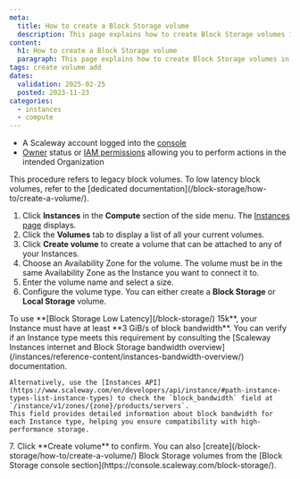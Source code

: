 ```yaml
---
meta:
  title: How to create a Block Storage volume
  description: This page explains how to create Block Storage volumes in Scaleway
content:
  h1: How to create a Block Storage volume
  paragraph: This page explains how to create Block Storage volumes in Scaleway
tags: create volume add
dates:
  validation: 2025-02-25
  posted: 2023-11-23
categories:
  - instances
  - compute
---
```


<Macro id="requirements" />

- A Scaleway account logged into the [console](https://console.scaleway.com)
- [Owner](/iam/concepts/#owner) status or [IAM permissions](/iam/concepts/#permission) allowing you to perform actions in the intended Organization

<Message type="important">
  This procedure refers to legacy block volumes. To low latency block volumes, refer to the [dedicated documentation](/block-storage/how-to/create-a-volume/).
</Message>

1. Click **Instances** in the **Compute** section of the side menu. The [Instances page](https://console.scaleway.com/instance/servers) displays.
2. Click the **Volumes** tab to display a list of all your current volumes.
3. Click **Create volume** to create a volume that can be attached to any of your Instances.
4. Choose an Availability Zone for the volume.
    <Message type="important">
      The volume must be in the same Availability Zone as the Instance you want to connect it to.
    </Message>
5. Enter the volume name and select a size.
6. Configure the volume type. You can either create a **Block Storage** or **Local Storage** volume.
  <Message type="note">
    To use **[Block Storage Low Latency](/block-storage/) 15k**, your Instance must have at least **3 GiB/s of block bandwidth**.
    You can verify if an Instance type meets this requirement by consulting the [Scaleway Instances internet and Block Storage bandwidth overview](/instances/reference-content/instances-bandwidth-overview/) documentation.

    Alternatively, use the [Instances API](https://www.scaleway.com/en/developers/api/instance/#path-instance-types-list-instance-types) to check the `block_bandwidth` field at `/instance/v1/zones/{zone}/products/servers`.
    This field provides detailed information about block bandwidth for each Instance type, helping you ensure compatibility with high-performance storage.
  </Message>
7. Click **Create volume** to confirm.

<Message type="tip">
  You can also [create](/block-storage/how-to/create-a-volume/) Block Storage volumes from the [Block Storage console section](https://console.scaleway.com/block-storage/).
</Message>